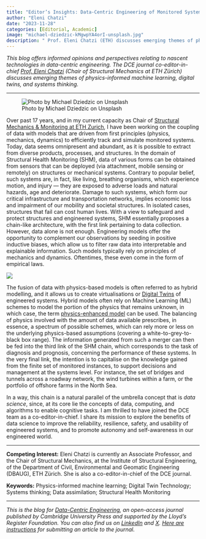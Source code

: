 ```yaml
---
title: "Editor’s Insights: Data-Centric Engineering of Monitored Systems"
author: "Eleni Chatzi"
date: "2023-11-28"
categories: [Editorial, Academic]
image: "michael-dziedzic-kMgwpYA4orI-unsplash.jpg"
description: " Prof. Eleni Chatzi (ETH) discusses emerging themes of physics-informed ML, DTs, and systems thinking."
---
```


_This blog offers informed opinions and perspectives relating to nascent technologies in data-centric engineering. The DCE journal co-editor-in-chief [Prof. Eleni Chatzi](https://baug.ethz.ch/en/department/people/professors/personen-detail.MTc1MDE1.TGlzdC8xOTA4LDE1NjE3MjkzNDM=.html) (Chair of Structural Mechanics at ETH Zürich) discusses emerging themes of physics-informed machine learning, digital twins, and systems thinking._

---

![Photo by Michael Dziedzic on Unsplash](michael-dziedzic-kMgwpYA4orI-unsplash.jpg)

Over past 17 years, and in my current capacity as Chair of [Structural Mechanics & Monitoring at ETH Zurich](https://chatzi.ibk.ethz.ch/), I have been working on the coupling of data with models that are driven from first principles (physics, mechanics, dynamics) to efficiently track and simulate monitored systems. Today, data seems omnipresent and abundant, as it is possible to extract from diverse products, processes, and structures. In the domain of Structural Health Monitoring (SHM), data of various forms can be obtained from sensors that can be deployed (via attachment, mobile sensing or remotely) on structures or mechanical systems. Contrary to popular belief, such systems are, in fact, like living, breathing organisms, which experience motion, and injury — they are exposed to adverse loads and natural hazards, age and deteriorate. Damage to such systems, which form our critical infrastructure and transportation networks, implies economic loss and impairment of our mobility and societal structures. In isolated cases, structures that fail can cost human lives. With a view to safeguard and protect structures and engineered systems, SHM essentially proposes a chain-like architecture, with the first link pertaining to data collection. However, data alone is not enough. Engineering models offer the opportunity to complement our observations by seeding in positive inductive biases, which allow us to filter raw data into interpretable and explainable information. Such models typically rely on principles of mechanics and dynamics. Oftentimes, these even come in the form of empirical laws.

![](IOP_Physics_CHATZI.png)

The fusion of data with physics-based models is often referred to as hybrid modelling, and it allows us to create virtualisations or [Digital Twins](https://www.cambridge.org/core/journals/data-centric-engineering/digital-twin-collection) of engineered systems. Hybrid models often rely on Machine Learning (ML) schemes to model the portion of the physics that remains unknown, in which case, the term [physics-enhanced model](https://arxiv.org/abs/2310.20425) can be used. The balancing of physics involved with the amount of data available prescribes, in essence, a spectrum of possible schemes, which can rely more or less on the underlying physics-based assumptions (covering a white-to-grey-to-black box range). The information generated from such a merger can then be fed into the third link of the SHM chain, which corresponds to the task of diagnosis and prognosis, concerning the performance of these systems. In the very final link, the intention is to capitalise on the knowledge gained from the finite set of monitored instances, to support decisions and management at the systems level. For instance, the set of bridges and tunnels across a roadway network, the wind turbines within a farm, or the portfolio of offshore farms in the North Sea.

In a way, this chain is a natural parallel of the umbrella concept that is _data science_, since, at its core lie the concepts of data, computing, and algorithms to enable cognitive tasks. I am thrilled to have joined the DCE team as a co-editor-in-chief. I share its mission to explore the benefits of data science to improve the reliability, resilience, safety, and usability of engineered systems, and to promote autonomy and self-awareness in our engineered world.

---

**Competing Interest:**
Eleni Chatzi is currently an Associate Professor, and the Chair of Structural Mechanics, at the Institute of Structural Engineering, of the Department of Civil, Environmental and Geomatic Engineering (DBAUG), ETH Zürich. She is also a co-editor-in-chief of the DCE journal.

**Keywords:**
Physics-informed machine learning; Digital Twin Technology; Systems thinking; Data assimilation; Structural Health Monitoring

---

_This is the blog for [Data-Centric Engineering](https://www.cambridge.org/core/journals/data-centric-engineering), an open-access journal published by Cambridge University Press and supported by the Lloyd's Register Foundation. You can also find us on [LinkedIn](https://www.linkedin.com/company/data-centric-engineering/) and [X](https://x.com/dce_journal?s=21&t=UlVCTdhrJw2BrdGzFkG5AA). [Here are instructions](https://www.cambridge.org/core/journals/data-centric-engineering/information/instructions-for-authors) for submitting an article to the journal._
